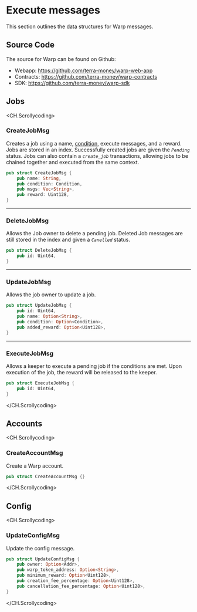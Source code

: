 # Execute messages

This section outlines the data structures for Warp messages.

## Source Code

The source for Warp can be found on Github:

- Webapp: https://github.com/terra-money/warp-web-app
- Contracts: https://github.com/terra-money/warp-contracts
- SDK: https://github.com/terra-money/warp-sdk

## Jobs
<CH.Scrollycoding>

### CreateJobMsg

Creates a job using a name, [condition](../how/condition.mdx), execute messages, and a reward. Jobs are stored in an index. Successfully created jobs are given the _`Pending`_ status. Jobs can also contain a _`create_job`_ transactions, allowing jobs to be chained together and executed from the same context. 


```rust Rust
pub struct CreateJobMsg {
    pub name: String,
    pub condition: Condition,
    pub msgs: Vec<String>,
    pub reward: Uint128,
}
```

---

### DeleteJobMsg

Allows the Job owner to delete a pending job. Deleted Job messages are still stored in the index and given a _`Canelled`_ status. 

```rust Rust
pub struct DeleteJobMsg {
    pub id: Uint64,
}
```

---

### UpdateJobMsg

Allows the job owner to update a job. 

```rust Rust
pub struct UpdateJobMsg {
    pub id: Uint64,
    pub name: Option<String>,
    pub condition: Option<Condition>,
    pub added_reward: Option<Uint128>,
}
```

---

### ExecuteJobMsg

Allows a keeper to execute a pending job if the conditions are met. Upon execution of the job, the reward will be released to the keeper. 

```rust Rust
pub struct ExecuteJobMsg {
    pub id: Uint64,
}

```

</CH.Scrollycoding>

## Accounts

<CH.Scrollycoding>

### CreateAccountMsg

Create a Warp account.

```rust Rust
pub struct CreateAccountMsg {}
```

</CH.Scrollycoding>


## Config

<CH.Scrollycoding>

### UpdateConfigMsg

Update the config message. 

```rust Rust
pub struct UpdateConfigMsg {
    pub owner: Option<Addr>,
    pub warp_token_address: Option<String>,
    pub minimum_reward: Option<Uint128>,
    pub creation_fee_percentage: Option<Uint128>,
    pub cancellation_fee_percentage: Option<Uint128>,
}
```
</CH.Scrollycoding>


